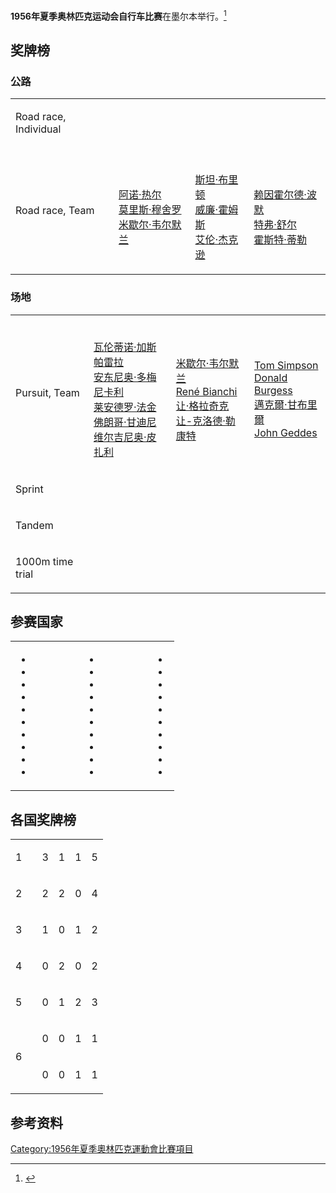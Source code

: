 '''1956年夏季奥林匹克运动会自行车比赛'''在墨尔本举行。<ref name="sports-reference">{{cite web |url=http://www.sports-reference.com/olympics/summer/1960/CYC/ |title=Cycling at the 1960 Rome Summer Games |accessdate=28 July 2014 |work=sports-reference.com |archive-url=https://web.archive.org/web/20151016162344/http://www.sports-reference.com/olympics/summer/1960/CYC/ |archive-date=2015-10-16 |dead-url=yes }}</ref>

==奖牌榜==
===公路===
{| {{MedalistTable|type=Event}}
|-
| Road race, Individual<br>{{DetailsLink|Cycling at the 1956 Summer Olympics – Men's individual road race}}
| {{flagIOCmedalist|[[埃尔科莱·巴尔迪尼|埃尔科莱·巴尔迪尼]]|ITA|1956年夏季}}
| {{flagIOCmedalist|[[阿诺·热尔|阿诺·热尔]]|FRA|1956年夏季}}
| {{flagIOCmedalist|[[艾伦·杰克逊|艾伦·杰克逊]]|GBR|1956年夏季}}
|-
| Road race, Team<br>{{DetailsLink|Cycling at the 1956 Summer Olympics – Men's team road race}}
| {{FlagIOCteam|FRA|1956年夏季}}<br />[[阿诺·热尔|阿诺·热尔]]<br />[[莫里斯·穆舍罗|莫里斯·穆舍罗]]<br />[[米歇尔·韦尔默兰|米歇尔·韦尔默兰]]
| {{FlagIOCteam|GBR|1956年夏季}}<br />[[斯坦·布里顿|斯坦·布里顿]]<br />[[威廉·霍姆斯|威廉·霍姆斯]]<br />[[艾伦·杰克逊|艾伦·杰克逊]]
| {{FlagIOCteam|EUA|1956年夏季}}<br />[[赖因霍尔德·波默|赖因霍尔德·波默]]<br />[[特弗·舒尔|特弗·舒尔]]<br />[[霍斯特·蒂勒|霍斯特·蒂勒]]
|}

===场地===
{| {{MedalistTable|type=Event}}
|-
| Pursuit, Team<br>{{DetailsLink|Cycling at the 1956 Summer Olympics – Men's team pursuit}}
| {{FlagIOCteam|ITA|1956年夏季}}<br />[[瓦伦蒂诺·加斯帕雷拉|瓦伦蒂诺·加斯帕雷拉]]<br />[[安东尼奥·多梅尼卡利|安东尼奥·多梅尼卡利]]<br />[[莱安德罗·法金|莱安德罗·法金]]<br />[[佛朗哥·甘迪尼|佛朗哥·甘迪尼]]<br>[[维尔吉尼奥·皮扎利|维尔吉尼奥·皮扎利]]
| {{FlagIOCteam|FRA|1956年夏季}}<br />[[米歇尔·韦尔默兰|米歇尔·韦尔默兰]]<br />[[René_Bianchi|René Bianchi]]<br />[[让·格拉奇克|让·格拉奇克]]<br />[[让-克洛德·勒康特|让-克洛德·勒康特]]
| {{FlagIOCteam|GBR|1956年夏季}}<br />[[Tom_Simpson|Tom Simpson]]<br />[[Donald_Burgess|Donald Burgess]]<br />[[邁克爾·甘布里爾|邁克爾·甘布里爾]]<br />[[John_Geddes_(cyclist)|John Geddes]]
|-
| Sprint<br>{{DetailsLink|Cycling at the 1956 Summer Olympics – Men's sprint}}
| {{flagIOCmedalist|[[米歇尔·鲁索|米歇尔·鲁索]]|FRA|1956年夏季}}
| {{flagIOCmedalist|[[古列尔莫·佩森蒂|古列尔莫·佩森蒂]]|ITA|1956年夏季}}
| {{flagIOCmedalist|[[Dick_Ploog|Dick Ploog]]|AUS|1956年夏季}}
|-
| Tandem<br>{{DetailsLink|Cycling at the 1956 Summer Olympics – Men's tandem}}
| {{flagIOCmedalist|[[Joey_Browne|Joey Browne]]<br/> and [[Tony_Marchant_(cyclist)|Tony Marchant]]|AUS|1956年夏季}}
| {{flagIOCmedalist|[[Ladislav_Fouček|Ladislav Fouček]]<br/> and [[Václav_Machek_(cyclist)|Václav Machek]]|TCH|1956年夏季}}
| {{flagIOCmedalist|[[朱塞佩·奥尼亚|朱塞佩·奥尼亚]]<br/> and [[切萨雷·皮纳雷洛|切萨雷·皮纳雷洛]]|ITA|1956年夏季}}
|-
| 1000m time trial<br>{{DetailsLink|Cycling at the 1956 Summer Olympics – Men's 1000m time trial}}
| {{flagIOCmedalist|[[莱安德罗·法金|莱安德罗·法金]]|ITA|1956年夏季}}
| {{flagIOCmedalist|[[Ladislav_Fouček|Ladislav Fouček]]|TCH|1956年夏季}}
| {{flagIOCmedalist|[[Alfred_Swift|Alfred Swift]]|RSA|1956年夏季}}
|}

==参赛国家==
{|
|
* {{flagIOC|AUS|1956年夏季|11}}
* {{flagIOC|AUT|1956年夏季|4}}
* {{flagIOC|BEL|1956年夏季|7}}
* {{flagIOC|BRA|1956年夏季|1}}
* {{flagIOC|CAN|1956年夏季|3}}
* {{flagIOC|CHI|1956年夏季|2}}
* {{flagIOC|COL|1956年夏季|8}}
* {{flagIOC|TCH|1956年夏季|6}}
* {{flagIOC|DEN|1956年夏季|2}}
* {{flagIOC|ETH|1956年夏季|4}}
|width=50|
|valign=top|
* {{flagIOC|FIN|1956年夏季|1}}
* {{flagIOC|FRA|1956年夏季|11}}
* {{flagIOC|EUA|1956年夏季|10}}
* {{flagIOC|GBR|1956年夏季|12}}
* {{flagIOC|ITA|1956年夏季|12}}
* {{flagIOC|JPN|1956年夏季|1}}
* {{flagIOC|LUX|1956年夏季|1}}
* {{flagIOC|MEX|1956年夏季|4}}
* {{flagIOC|NZL|1956年夏季|6}}
* {{flagIOC|PAK|1956年夏季|4}}
|width=50|
|valign=top|
* {{flagIOC|RSA|1956年夏季|6}}
* {{flagIOC|KOR|1956年夏季|2}}
* {{flagIOC|VNM|1956年夏季|6}}
* {{flagIOC|URS|1956年夏季|12}}
* {{flagIOC|SWE|1956年夏季|4}}
* {{flagIOC|TTO|1956年夏季|1}}
* {{flagIOC|USA|1956年夏季|10}}
* {{flagIOC|URU|1956年夏季|5}}
* {{flagIOC|VEN|1956年夏季|4}}
* {{flagIOC|YUG|1956年夏季|1}}
|}

==各国奖牌榜==
{| {{RankedMedalTable}}
|-
| 1 ||align=left| {{FlagIOC|ITA|1956年夏季}} || 3 || 1 || 1 || 5
|-
| 2 ||align=left| {{FlagIOC|FRA|1956年夏季}} || 2 || 2 || 0 || 4
|-
| 3 ||align=left| {{FlagIOC|AUS|1956年夏季}} || 1 || 0 || 1 || 2
|-
| 4 ||align=left| {{FlagIOC|TCH|1956年夏季}} || 0 || 2 || 0 || 2
|-
| 5 ||align=left| {{FlagIOC|GBR|1956年夏季}} || 0 || 1 || 2 || 3
|-
|rowspan=2| 6 ||align=left| {{FlagIOC|EUA|1956年夏季}} || 0 || 0 || 1 || 1
|-
|align=left| {{FlagIOC|RSA|1956 Summer}} || 0 || 0 || 1 || 1
|}

==参考资料==
{{reflist}}

{{奥林匹克运动会自行车比赛}}

[[Category:1956年夏季奧林匹克運動會比賽項目|Category:1956年夏季奧林匹克運動會比賽項目]]